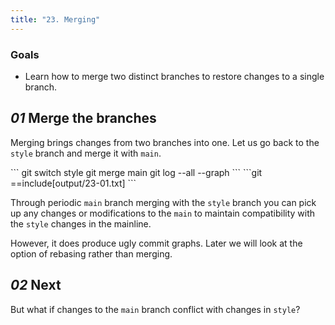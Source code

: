 ```yaml
---
title: "23. Merging"
---
```


### Goals

- Learn how to merge two distinct branches to restore changes to a single branch.

## _01_ Merge the branches

Merging brings changes from two branches into one. Let us go back to the `style` branch and merge it with `main`.

<Run>
```
git switch style
git merge main
git log --all --graph
```
</Run>

<Output>
```git
==include[output/23-01.txt]
```
</Output>

Through periodic `main` branch merging with the `style` branch you can pick up any changes or modifications to the `main` to maintain compatibility with the `style` changes in the mainline.

However, it does produce ugly commit graphs. Later we will look at the option of rebasing rather than merging.

## _02_ Next

But what if changes to the `main` branch conflict with changes in `style`?